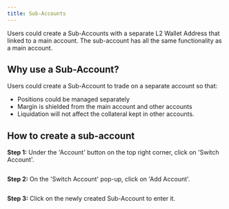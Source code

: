 ```yaml
---
title: Sub-Accounts
---
```

Users could create a Sub-Accounts with a separate L2 Wallet Address that linked to a main account. The sub-account has all the same functionality as a main account.

## Why use a Sub-Account?

Users could create a Sub-Account to trade on a separate account so that:

* Positions could be managed separately
* Margin is shielded from the main account and other accounts
* Liquidation will not affect the collateral kept in other accounts.

## How to create a sub-account

**Step 1:** Under the 'Account' button on the top right corner, click on 'Switch Account'.

<img src="../../assets/Screenshot 2024-07-22 at 3.39.18 PM (1).png" alt=""/>

**Step 2:** On the 'Switch Account' pop-up, click on 'Add Account'.

<img src="../../assets/Screenshot 2024-07-22 at 3.47.53 PM (1).png" alt=""/>

**Step 3:** Click on the newly created Sub-Account to enter it.

<img src="../../assets/Screenshot 2024-07-22 at 3.50.30 PM.png" alt=""/>
